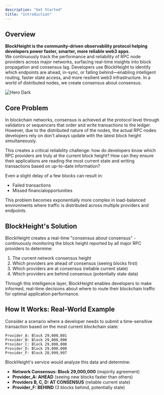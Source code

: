 ```yaml
---
description: "Get Started"
title: "Introduction"
---
```


## Overview

**BlockHeight is the community-driven observability protocol helping developers power faster, smarter, more reliable web3 apps.**\
We continuously track the performance and reliability of RPC node providers across major networks, surfacing real-time insights into block propagation and consensus lag. Developers use BlockHeight to identify which endpoints are ahead, in-sync, or falling behind—enabling intelligent routing, faster state access, and more resilient web3 infrastructure. In a world of distributed nodes, we create consensus about consensus.

<img
  className="hidden dark:block"
  src="/images/pepe_pipeline.jpg"
  alt="Hero Dark"
/>

## Core Problem

In blockchain networks, consensus is achieved at the protocol level through validators or sequencers that order and write transactions to the ledger. However, due to the distributed nature of the nodes, the actual RPC nodes developers rely on don't always update with the latest block height simultaneously.

This creates a critical reliability challenge: how do developers know which RPC providers are truly at the current block height? How can they ensure their applications are reading the most current state and writing transactions based on up-to-date information?

Even a slight delay of a few blocks can result in:
- Failed transactions
- Missed financialopportunities

This problem becomes exponentially more complex in load-balanced environments where traffic is distributed across multiple providers and endpoints.

## BlockHeight's Solution

BlockHeight creates a real-time "consensus about consensus" - continuously monitoring the block height reported by all major RPC providers to determine:

1. The current network consensus height
2. Which providers are ahead of consensus (seeing blocks first)
3. Which providers are at consensus (reliable current state)
4. Which providers are behind consensus (potentially stale data)

Through this intelligence layer, BlockHeight enables developers to make informed, real-time decisions about where to route their blockchain traffic for optimal application performance.

## How It Works: Real-World Example

Consider a scenario where a developer needs to submit a time-sensitive transaction based on the most current blockchain state:

```
Provider_A: Block 29,000,001
Provider_B: Block 29,000,000
Provider_C: Block 29,000,000
Provider_D: Block 29,000,000
Provider_F: Block 28,999,997
```

BlockHeight's service would analyze this data and determine:

- **Network Consensus: Block 29,000,000** (majority agreement)
- **Provider_A: AHEAD** (seeing new blocks faster than others)
- **Providers B, C, D: AT CONSENSUS** (reliable current state)
- **Provider_F: BEHIND** (3 blocks behind, potentially stale)